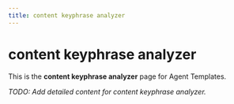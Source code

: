 ```yaml
---
title: content keyphrase analyzer
---
```


# content keyphrase analyzer

This is the **content keyphrase analyzer** page for Agent Templates.

_TODO: Add detailed content for content keyphrase analyzer._
